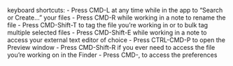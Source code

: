 keyboard shortcuts:
 -	Press CMD-L at any time while in the app to “Search or Create…” your files
 -	Press CMD-R while working in a note to rename the file
 -	Press CMD-Shift-T to tag the file you’re working in or to bulk tag multiple selected files
 -	Press CMD-Shift-E while working in a note to access your external text editor of choice
 -	Press CTRL-CMD-P to open the Preview window
 -	Press CMD-Shift-R if you ever need to access the file you’re working on in the Finder
 -	Press CMD-, to access the preferences

